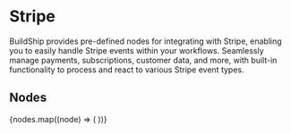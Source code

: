 
# Stripe

BuildShip provides pre-defined nodes for integrating with Stripe, enabling you to easily handle Stripe events within
your workflows. Seamlessly manage payments, subscriptions, customer data, and more, with built-in functionality to
process and react to various Stripe event types.

## Nodes

<Cards num={3}>
  {nodes.map((node) => (
    <NodeCard
      key={node.meta.id}
      title={node.meta.name}
      image={node.meta.icon.url}
      href={`/showcase/stripe/${node.meta.id}`}
    />
  ))}
</Cards>
